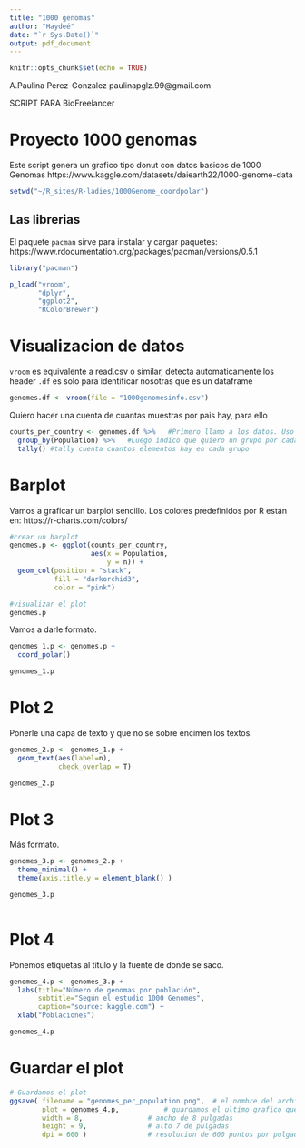 ```yaml
---
title: "1000 genomas"
author: "Haydeé"
date: "`r Sys.Date()`"
output: pdf_document
---
```


```r
knitr::opts_chunk$set(echo = TRUE)
```


A.Paulina Perez-Gonzalez
paulinapglz.99@gmail.com 


###############################
 SCRIPT PARA BioFreelancer


# Proyecto 1000 genomas

Este script genera un grafico tipo donut con datos basicos de 1000 Genomas
https://www.kaggle.com/datasets/daiearth22/1000-genome-data

```r
setwd("~/R_sites/R-ladies/1000Genome_coordpolar")
```



## Las librerias 

El paquete `pacman` sirve para instalar y cargar paquetes: https://www.rdocumentation.org/packages/pacman/versions/0.5.1

```r
library("pacman")

p_load("vroom", 
       "dplyr", 
       "ggplot2", 
       "RColorBrewer")
```

# Visualizacion de datos

`vroom` es equivalente a read.csv o similar, detecta automaticamente los header
`.df` es solo para identificar nosotras que es un dataframe

```r
genomes.df <- vroom(file = "1000genomesinfo.csv")
```

Quiero hacer una cuenta de cuantas muestras por pais hay, para ello

```r
counts_per_country <- genomes.df %>%   #Primero llamo a los datos. Uso el símbolo %>% para conectar las operaciones
  group_by(Population) %>%   #Luego indico que quiero un grupo por cada valor único en
  tally() #tally cuenta cuantos elementos hay en cada grupo
```

# Barplot

Vamos a graficar un barplot sencillo.
Los colores predefinidos por R están en: https://r-charts.com/colors/

```r
#crear un barplot
genomes.p <- ggplot(counts_per_country, 
                    aes(x = Population, 
                        y = n)) +
  geom_col(position = "stack", 
           fill = "darkorchid3", 
           color = "pink")
```

```r
#visualizar el plot
genomes.p
```
Vamos a darle formato.

```r
genomes_1.p <- genomes.p +
  coord_polar()

genomes_1.p
```

# Plot 2

Ponerle una capa de texto y que no se sobre encimen los textos.
```r
genomes_2.p <- genomes_1.p +
  geom_text(aes(label=n),
            check_overlap = T)

genomes_2.p
```

# Plot 3

Más formato.

```r
genomes_3.p <- genomes_2.p +
  theme_minimal() +
  theme(axis.title.y = element_blank() )

genomes_3.p
  
```
# Plot 4

Ponemos etiquetas al título y la fuente de donde se saco.

```r
genomes_4.p <- genomes_3.p + 
  labs(title="Número de genomas por población", 
       subtitle="Según el estudio 1000 Genomes", 
       caption="source: kaggle.com") + 
  xlab("Poblaciones")

genomes_4.p
```

# Guardar el plot

```r
# Guardamos el plot
ggsave( filename = "genomes_per_population.png",  # el nombre del archivo de salida
        plot = genomes_4.p,           # guardamos el ultimo grafico que hicimos
        width = 8,                # ancho de 8 pulgadas
        height = 9,               # alto 7 de pulgadas
        dpi = 600 )               # resolucion de 600 puntos por pulgada
```